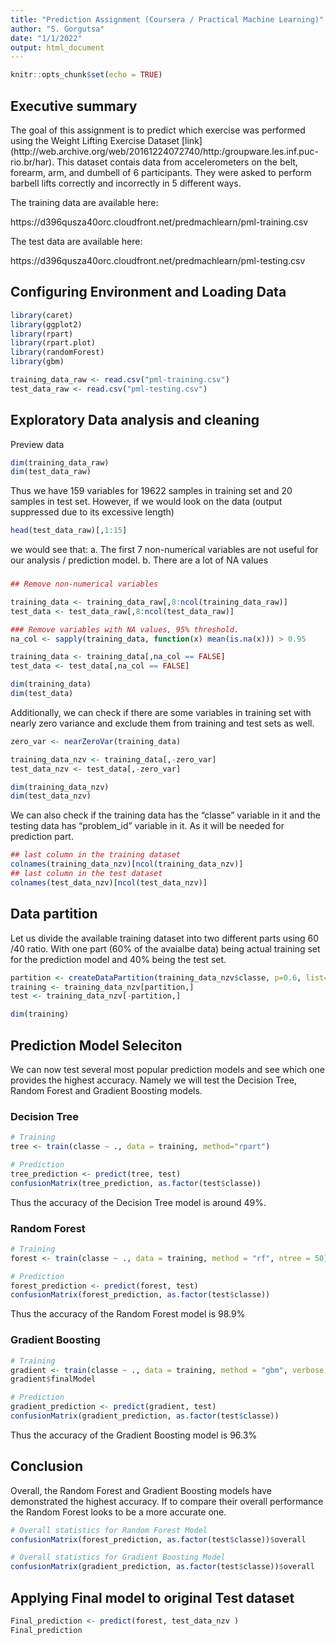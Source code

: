 ```yaml
---
title: "Prediction Assignment (Coursera / Practical Machine Learning)"
author: "S. Gorgutsa"
date: "1/1/2022"
output: html_document
---
```


```r
knitr::opts_chunk$set(echo = TRUE)
```

## Executive summary
The goal of this assignment is to predict which exercise was performed using the Weight Lifting Exercise Dataset [link] (http://web.archive.org/web/20161224072740/http:/groupware.les.inf.puc-rio.br/har). This dataset contais data from accelerometers on the belt, forearm, arm, and dumbell of 6 participants. They were asked to perform barbell lifts correctly and incorrectly in 5 different ways.

The training data are available here:

https://d396qusza40orc.cloudfront.net/predmachlearn/pml-training.csv

The test data are available here:

https://d396qusza40orc.cloudfront.net/predmachlearn/pml-testing.csv

## Configuring Environment and Loading Data
```r
library(caret)
library(ggplot2)
library(rpart)
library(rpart.plot)
library(randomForest)
library(gbm)

```
```r
training_data_raw <- read.csv("pml-training.csv")
test_data_raw <- read.csv("pml-testing.csv")

```

## Exploratory Data analysis and cleaning
Preview data
```r
dim(training_data_raw)
dim(test_data_raw)
```
Thus we have 159 variables for 19622 samples in training set and 20 samples in test set.
However, if we would look on the data (output suppressed due to its excessive length) 
```r
head(test_data_raw)[,1:15]
```
we would see that: 
a. The first 7 non-numerical variables are not useful for our analysis / prediction model. b. There are a lot of NA values

### 
```r
## Remove non-numerical variables

training_data <- training_data_raw[,8:ncol(training_data_raw)]
test_data <- test_data_raw[,8:ncol(test_data_raw)]

### Remove variables with NA values, 95% threshold.
na_col <- sapply(training_data, function(x) mean(is.na(x))) > 0.95

training_data <- training_data[,na_col == FALSE]
test_data <- test_data[,na_col == FALSE]

dim(training_data)
dim(test_data)
```

Additionally, we can check if there are some variables in training set with nearly zero variance and exclude them from training and test sets as well. 

```r
zero_var <- nearZeroVar(training_data)

training_data_nzv <- training_data[,-zero_var]
test_data_nzv <- test_data[,-zero_var]

dim(training_data_nzv)
dim(test_data_nzv)
```

We can also check if the training data has the “classe” variable in it and the testing data has “problem_id” variable in it. As it will be needed for prediction part. 

```r
## last column in the training dataset
colnames(training_data_nzv)[ncol(training_data_nzv)]
## last column in the test dataset
colnames(test_data_nzv)[ncol(test_data_nzv)]
```

## Data partition 
Let us divide the available training dataset into two different parts using 60 /40 ratio. With one part (60% of the avaialbe data) being actual training set for the prediction model and 40% being the test set. 

```r
partition <- createDataPartition(training_data_nzv$classe, p=0.6, list=FALSE)
training <- training_data_nzv[partition,]
test <- training_data_nzv[-partition,]

dim(training)
```
## Prediction Model Seleciton
We can now test several most popular prediction models and see which one provides the highest accuracy. Namely we will test the Decision Tree, Random Forest and Gradient Boosting models.

### Decision Tree
```r
# Training
tree <- train(classe ~ ., data = training, method="rpart")

# Prediction
tree_prediction <- predict(tree, test)
confusionMatrix(tree_prediction, as.factor(test$classe))

```

Thus the accuracy of the Decision Tree model is around 49%.

### Random Forest 

```r
# Training
forest <- train(classe ~ ., data = training, method = "rf", ntree = 50)

# Prediction
forest_prediction <- predict(forest, test)
confusionMatrix(forest_prediction, as.factor(test$classe))
```
Thus the accuracy of the Random Forest model is 98.9%

### Gradient Boosting

```r
# Training
gradient <- train(classe ~ ., data = training, method = "gbm", verbose = FALSE)
gradient$finalModel
```

```r
# Prediction
gradient_prediction <- predict(gradient, test)
confusionMatrix(gradient_prediction, as.factor(test$classe))
```

Thus the accuracy of the Gradient Boosting model is 96.3%

## Conclusion

Overall, the Random Forest and Gradient Boosting models have demonstrated the highest accuracy. If to compare their overall performance the Random Forest looks to be a more accurate one. 

```r
# Overall statistics for Random Forest Model
confusionMatrix(forest_prediction, as.factor(test$classe))$overall
```
```r
# Overall statistics for Gradient Boosting Model
confusionMatrix(gradient_prediction, as.factor(test$classe))$overall
```

## Applying Final model to original Test dataset
```r
Final_prediction <- predict(forest, test_data_nzv )
Final_prediction
```

